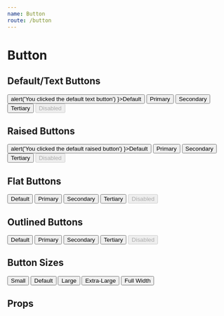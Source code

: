 ```yaml
---
name: Button
route: /button
---
```



# Button

## Default/Text Buttons
<Playground>
  <MarginWrapper>
    <Button variant='text' color='default' onClick={ () => alert('You clicked the default text button') }>Default</Button>
    <Button variant='text' color='primary'>Primary</Button>
    <Button variant='text' color='secondary'>Secondary</Button>
    <Button variant='text' color='tertiary'>Tertiary</Button>
    <Button variant='text' color='primary' disabled>Disabled</Button>
  </MarginWrapper>
</Playground>

## Raised Buttons
<Playground>
  <MarginWrapper>
    <Button variant='raised' color='default' onClick={ () => alert('You clicked the default raised button') }>Default</Button>
    <Button variant='raised' color='primary'>Primary</Button>
    <Button variant='raised' color='secondary'>Secondary</Button>
    <Button variant='raised' color='tertiary'>Tertiary</Button>
    <Button variant='raised' color='primary' disabled>Disabled</Button>
  </MarginWrapper>
</Playground>


## Flat Buttons
<Playground>
  <MarginWrapper>
    <Button variant='flat' color='default'>Default</Button>
    <Button variant='flat' color='primary'>Primary</Button>
    <Button variant='flat' color='secondary'>Secondary</Button>
    <Button variant='flat' color='tertiary'>Tertiary</Button>
    <Button variant='flat' color='primary' disabled>Disabled</Button>
  </MarginWrapper>
</Playground>

## Outlined Buttons
<Playground>
  <MarginWrapper>
    <Button variant='outlined' color='default'>Default</Button>
    <Button variant='outlined' color='primary'>Primary</Button>
    <Button variant='outlined' color='secondary'>Secondary</Button>
    <Button variant='outlined' color='tertiary'>Tertiary</Button>
    <Button variant='outlined' color='primary' disabled>Disabled</Button>
  </MarginWrapper>
</Playground>

## Button Sizes
<Playground>
  <MarginWrapper>
    <Button variant='flat' color='primary' size='small'>Small</Button>
    <Button variant='flat' color='primary' size='medium'>Default</Button>
    <Button variant='flat' color='primary' size='large'>Large</Button>
    <Button variant='flat' color='primary' size='extra-large'>Extra-Large</Button>
    <Button variant='flat' color='primary' fullwidth>Full Width</Button>
  </MarginWrapper>
</Playground>

## Props
<PropsTable of={Button} />
